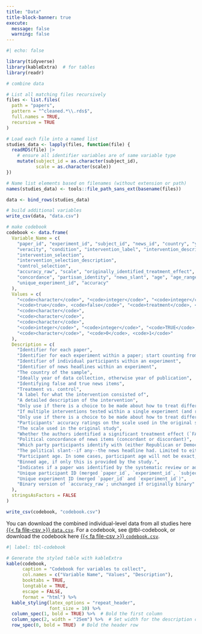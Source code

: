 ```yaml
---
title: "Data"
title-block-banner: true
execute:
  message: false
  warning: false
---
```


```r
#| echo: false

library(tidyverse)
library(kableExtra)  # for tables
library(readr)
```

```r
# combine data

# List all matching files recursively
files <- list.files(
  path = "papers", 
  pattern = "^cleaned.*\\.rds$", 
  full.names = TRUE, 
  recursive = TRUE
)

# Load each file into a named list
studies_data <- lapply(files, function(file) {
  readRDS(file) |> 
    # ensure all identifier variables are of same variable type
    mutate(subject_id = as.character(subject_id), 
           scale = as.character(scale))
})

# Name list elements based on filenames (without extension or path)
names(studies_data) <- tools::file_path_sans_ext(basename(files))

data <- bind_rows(studies_data)

# build additional variables
write_csv(data, "data.csv")

```

```r
# make codebook
codebook <- data.frame(
  Variable_Name = c(
    "paper_id", "experiment_id", "subject_id", "news_id", "country", "year", 
    "veracity", "condition", "intervention_label", "intervention_description", 
    "intervention_selection",
    "intervention_selection_description",
    "control_selection",
    "accuracy_raw", "scale", "originally_identified_treatment_effect", 
    "concordance", "partisan_identity", "news_slant", "age", "age_range", "identified_via", "id", 
    "unique_experiment_id", "accuracy"
  ),
  Values = c(
    "<code>character</code>", "<code>integer</code>", "<code>integer</code>", "<code>integer</code>", "<code>character</code>", "<code>integer</code>", 
    "<code>true</code>, <code>false</code>", "<code>treatment</code>, <code>control</code>", "<code>character</code>", "<code>character</code>", 
    "<code>character</code>", 
    "<code>character</code>", 
    "<code>character</code>", 
    "<code>integer</code>", "<code>integer</code>", "<code>TRUE</code>, <code>FALSE</code>", "<code>concordant</code>, <code>discordant</code>", "<code>democrat</code>, <code>republican</code>", "<code>democrat</code>, <code>republican</code>", "<code>integer</code>", "<code>character</code>", "<code>character</code>", "<code>character</code>",
    "<code>character</code>", "<code>0</code>, <code>1</code>"
  ),
  Description = c(
    "Identifier for each paper",
    "Identifier for each experiment within a paper; start counting from 1; even if a paper has only one experiment, assign it an identifier",
    "Identifier of individual participants within an experiment",
    "Identifier of news headlines within an experiment",
    "The country of the sample",
    "Ideally year of data collection, otherwise year of publication",
    "Identifying false and true news items",
    "Treatment vs. control",
    "A label for what the intervention consisted of",
    "A detailed description of the intervention",
    "Only use if there is a choice to be made about how to treat different interventions: Pick the intervention_label that corresponds the the condition to keep, or a vector of intervention labels in cases there should be a merge", 
    "If multiple interventions tested within a single experiment (and related to a single control group), reasoning as to which intervention to select",
    "Only use if there is a choice to be made about how to treat different control conditions: Sometimes when there are multiple interventions, there are also multiple control groups; indicate the control group (or groups, in case of a merge) to keep",
    "Participants' accuracy ratings on the scale used in the original study",
    "The scale used in the original study",
    "Whether the authors identified a significant treatment effect (`FALSE` if no, `TRUE` if yes)",
    "Political concordance of news items (concordant or discordant)",
    "Which party participants identify with (either Republican or Democrat). By contrast to concordance, we only code this variable for studies on US participants",
    "The political slant--if any--the news headline had. Limited to either Republican or Democrat, and only coded for studies on US participants",
    "Participant age. In some cases, participant age will not be exact, but within a binned category. In this case, we will take the mid-point of this category for the age variable",
    "Binned age, if only this is provided by the study.",
    "Indicates if a paper was identified by the systematic review or added after",
    "Unique participant ID (merged `paper_id`, `experiment_id`, `subject_id`)",
    "Unique experiment ID (merged `paper_id` and `experiment_id`)",
    "Binary version of `accuracy_raw`; unchanged if originally binary"
  ),
  stringsAsFactors = FALSE
)

write_csv(codebook, "codebook.csv")
```

You can download the combined individual-level data from all studies here [{{< fa file-csv >}} `data.csv`](data.csv). For a codebook, see @tbl-codebook, or download the codebook here [{{< fa file-csv >}} `codebook.csv`](codebook.csv). 

```r
#| label: tbl-codebook

# Generate the styled table with kableExtra
kable(codebook, 
      caption = "Codebook for variables to collect",
      col.names = c("Variable Name", "Values", "Description"),
      booktabs = TRUE,
      longtable = TRUE, 
      escape = FALSE, 
      format = "html") %>%
  kable_styling(latex_options = "repeat_header",
                font_size = 10) %>% 
  column_spec(1, bold = TRUE) %>%  # Bold the first column
  column_spec(2, width = "25em") %>%  # Set width for the description column
  row_spec(0, bold = TRUE)  # Bold the header row
```



